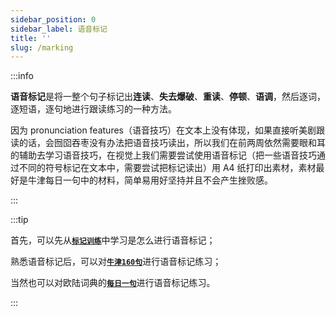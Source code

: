 ```yaml
---
sidebar_position: 0
sidebar_label: 语音标记
title: ''
slug: /marking
---
```


:::info

**语音标记**是将一整个句子标记出**连读**、**失去爆破**、**重读**、**停顿**、**语调**，然后逐词，逐短语，逐句地进行跟读练习的一种方法。

因为 pronunciation features（语音技巧）在文本上没有体现，如果直接听美剧跟读的话，会囫囵吞枣没有办法把语音技巧读出，所以我们在前两周依然需要眼和耳的辅助去学习语音技巧，在视觉上我们需要尝试使用语音标记（把一些语音技巧通过不同的符号标记在文本中，需要尝试把标记读出）用 A4 纸打印出素材，素材最好是牛津每日一句中的材料，简单易用好坚持并且不会产生挫败感。

:::

:::tip

首先，可以先从[**`标记训练`**](./marking/train)中学习是怎么进行语音标记；

熟悉语音标记后，可以对[**`牛津160句`**](./marking/oxford)进行语音标记练习；

当然也可以对欧陆词典的[**`每日一句`**](./marking/sentence)进行语音标记练习。

:::
